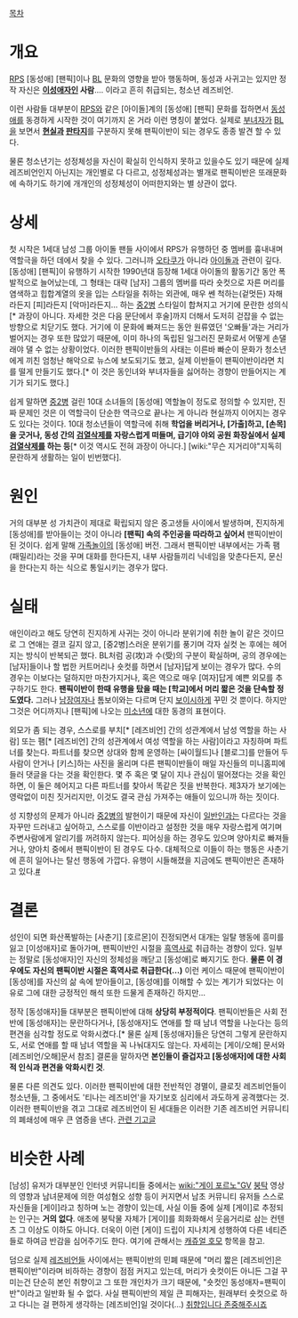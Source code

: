 [[목차]]
= 개요 =
[[RPS]] [동성애] [팬픽]이나 [[BL]] 문화의 영향을 받아 행동하며, 동성과 사귀고는 있지만 정작 자신은 '''[[이성애자]]인 사람'''.... 이라고 흔히 취급되는, 청소년 레즈비언. 

이런 사람들 대부분이 [[RPS]]와 같은 [아이돌]계의 [동성애] [팬픽] 문화를 접하면서 [[동성애]]를 동경하게 시작한 것이 여기까지 온 거라 이런 명칭이 붙었다. 실제로 [[부녀자]]가 [[BL]]을 보면서 '''[[현실]]과 [[판타지]]'''를 구분하지 못해 팬픽이반이 되는 경우도 종종 발견 할 수 있다.

물론 청소년기는 성정체성을 자신이 확실히 인식하지 못하고 있을수도 있기 때문에 실제 레즈비언인지 아닌지는 개인별로 다 다르고, 성정체성과는 별개로 팬픽이반은 또래문화에 속하기도 하기에 개개인의 성정체성이 어떠한지와는 별 상관이 없다.

= 상세 =
첫 시작은 1세대 남성 그룹 아이돌 팬들 사이에서 RPS가 유행하던 중 멤버를 흉내내며 역할극을 하던 데에서 찾을 수 있다. 그러니까 [[오타쿠]]가 아니라 [[아이돌]]과 관련이 깊다. [동성애] [팬픽]이 유행하기 시작한 1990년대 등장해 1세대 아이돌의 활동기간 동안 폭발적으로 늘어났는데, 그 형태는 대략 [남자] 그룹의 멤버를 따라 숏컷으로 자른 머리를 염색하고 힙합계열의 옷을 입는 스타일을 취하는 외관에, 매우 쎈 척하는(겉멋든) 자해라든지 [피]라든지 [악마]라든지… 하는 [[중2병]] 스타일이 합쳐지고 거기에 문란한 성의식[* 과장이 아니다. 자세한 것은 다음 문단에서 후술]까지 더해서 도저히 걷잡을 수 없는 방향으로 치닫기도 했다. 거기에 이 문화에 빠져드는 동안 원류였던 '오빠들'과는 거리가 벌어지는 경우 또한 많았기 때문에, 이미 하나의 독립된 일그러진 문화로서 어떻게 손댈래야 댈 수 없는 상황이었다. 이러한 팬픽이반들의 사태는 이른바 빠순이 문화가 청소년에게 끼친 엄청난 해악으로 뉴스에 보도되기도 했고, 실제 이반들이 팬픽이반이라면 치를 떨게 만들기도 했다.[* 이 것은 동인녀와 부녀자들을 싫어하는 경향이 만들어지는 계기가 되기도 했다.]

쉽게 말하면 [[중2병]] 걸린 10대 소녀들의 [동성애] 역할놀이 정도로 정의할 수 있지만, 진짜 문제인 것은 이 역할극이 단순한 역극으로 끝나는 게 아니라 현실까지 이어지는 경우도 있다는 것이다. 10대 청소년들이 역할극에 취해 '''학업을 버리거나, [가출]하고, [손목]을 긋거나, 동성 간의 [[검열삭제]]를 자랑스럽게 떠들며, 급기야 야외 공원 화장실에서 실제 [[검열삭제]]를 하는 등'''[* 이것 역시도 전혀 과장이 아니다.] [wiki:"무슨 지거리야"지독히 문란하게 생활하는 일이 빈번했다].

= 원인 =
거의 대부분 성 가치관이 제대로 확립되지 않은 중고생들 사이에서 발생하며, 진지하게 [동성애]를 받아들이는 것이 아니라 '''[팬픽] 속의 주인공을 따라하고 싶어서''' 팬픽이반이 된 것이다. 쉽게 말해 [[가족놀이]]의 [동성애] 버전. 그래서 팬픽이반 내부에서는 가족 팸(패밀리)라는 것을 꾸며 대화를 한다든지, 내부 사람들끼리 닉네임을 맞춘다든지, 문신을 한다는지 하는 식으로 통일시키는 경우가 많다.

= 실태 =
애인이라고 해도 당연히 진지하게 사귀는 것이 아니라 분위기에 취한 놀이 같은 것이므로 그 연애는 결코 길지 않고, [중2병]스러운 분위기를 풍기며 각자 실컷 논 후에는 헤어지는 방식이 반복되곤 했다. BL처럼 공(攻)과 수(受)의 구분이 확실하며, 공의 경우에는 [남자]들이나 할 법한 커트머리나 숏컷를 하면서 [남자]답게 보이는 경우가 많다. 수의 경우는 이보다는 덜하지만 마찬가지거나, 혹은 역으로 매우 [여자]답게 예쁜 외모를 추구하기도 한다. '''팬픽이반이 한때 유행을 탔을 때는 [학교]에서 머리 짧은 것을 단속할 정도였다.''' 그러나 [[남장여자]]나 톰보이와는 다르며 단지 [[보이시]]하게 꾸민 것 뿐이다. 하지만 그것은 어디까지나 [팬픽]에 나오는 [[미소년]]에 대한 동경의 표현이다.

외모가 좀 되는 경우, 스스로를 부치[* [레즈비언] 간의 성관계에서 남성 역할을 하는 사람] 또는 팸[* [레즈비언] 간의 성관계에서 여성 역할을 하는 사람]이라고 자칭하며 파트너를 찾는다. 파트너를 찾으면 상대와 함께 운영하는 [싸이월드]나 [블로그]를 만들어 두 사람이 안거나 [키스]하는 사진을 올리며 다른 팬픽이반들이 매일 자신들의 미니홈피에 들러 댓글을 다는 것을 확인한다. 몇 주 혹은 몇 달이 지나 관심이 떨어졌다는 것을 확인하면, 이 둘은 헤어지고 다른 파트너를 찾아서 똑같은 짓을 반복한다. 제3자가 보기에는 영락없이 미친 짓거리지만, 이것도 결국 관심 가져주는 애들이 있으니까 하는 짓이다.

성 지향성의 문제가 아니라 [[중2병]]의 발현이기 때문에 자신이 [[일반인]]과는 다르다는 것을 자꾸만 드러내고 싶어하고, 스스로를 이반이라고 설정한 것을 매우 자랑스럽게 여기며 주변사람에게 알리기를 꺼려하지 않는다. 피어싱을 하는 경우도 있으며 양아치로 빠져들거나, 양아치 중에서 팬픽이반이 된 경우도 다수. 대체적으로 이들이 하는 행동은 사춘기에 흔히 일어나는 탈선 행동에 가깝다. 유행이 시들해졌을 지금에도 팬픽이반은 존재하고 있다.[http://news.naver.com/main/read.nhn?mode=LSD&mid=sec&sid1=102&oid=028&aid=0000226660 #]

= 결론 =
성인이 되면 화산폭발하는 [사춘기] [호르몬]이 진정되면서 대개는 일탈 행동에 흥미를 잃고 [이성애자]로 돌아가며, 팬픽이반인 시절을 [[흑역사]]로 취급하는 경향이 있다. 일부는 정말로 [동성애자]인 자신의 정체성을 깨닫고 [동성애]로 빠지기도 한다. '''물론 이 경우에도 자신의 팬픽이반 시절은 흑역사로 취급한다(…)''' 이런 케이스 때문에 팬픽이반이 [동성애]를 자신의 삶 속에 받아들이고, [동성애]를 이해할 수 있는 계기가 되었다는 이유로 그에 대한 긍정적인 해석 또한 드물게 존재하긴 하지만…

정작 [동성애자]들 대부분은 팬픽이반에 대해 '''상당히 부정적이다'''. 팬픽이반들은 사회 전반에 [동성애자]는 문란하다거나, [동성애자]도 연애를 할 때 남녀 역할을 나눈다는 등의 편견을 심각할 정도로 악화시켰다.[* 물론 실제 [동성애자]들은 당연히 그렇게 문란하지도, 서로 연애를 할 때 남녀 역할을 꼭 나눠대지도 않는다. 자세히는 [게이/오해] 문서와 [레즈비언/오해]문서 참조] 결론을 말하자면 '''본인들이 즐겁자고 [동성애자]에 대한 사회적 인식과 편견을 악화시킨 것'''.

물론 다른 의견도 있다. 이러한 팬픽이반에 대한 전반적인 경멸이, 클로짓 레즈비언들이 청소년들, 그 중에서도 '티나는 레즈비언'을 자기보호 심리에서 과도하게 공격했다는 것. 이러한 팬픽이반을 겪고 그대로 레즈비언이 된 세대들은 이러한 기존 레즈비언 커뮤니티의 폐쇄성에 매우 큰 염증을 낸다. [http://ignorantia9.tistory.com/entry/%EB%B6%80%EB%A5%B4%EC%B9%B4-%EA%B6%8C%ED%95%98%EB%8A%94-%EC%96%B8%EB%8B%88%EB%93%A4 관련 기고글]

= 비슷한 사례 =
[남성] 유저가 대부분인 인터넷 커뮤니티들 중에서는 [[wiki:"게이 포르노"GV]] [[붕탁]] 영상의 영향과 남녀문제에 의한 여성혐오 성향 등이 커지면서 남초 커뮤니티 유저들 스스로 자신들을 [게이]라고 칭하며 노는 경향이 있는데, 사실 이들 중에 실제 [게이]로 추정되는 인구는 '''거의 없다'''. 애초에 붕탁물 자체가 [게이]를 희화화해서 웃음거리로 삼는 컨텐츠 그 이상도 이하도 아니다. 더욱이 이런 [게이] 드립이 지나치게 성행하여 다른 네티즌들로 하여금 반감을 심어주기도 한다. 여기에 관해서는 [[캐쥬얼 호모]] 항목을 참고.

덤으로 실제 [[레즈비언]]들 사이에서는 팬픽이반의 민폐 때문에 "머리 짧은 [레즈비언]은 팬픽이반"이라며 비하하는 경향이 점점 커지고 있는데, 머리가 숏컷이든 아니든 그걸 꾸미는건 단순히 본인 취향이고 그 또한 개인차가 크기 때문에, "숏컷인 동성애자=팬픽이반"이라고 일반화 될 수 없다. 사실 팬픽이반의 제일 큰 피해자는, 원래부터 숏컷으로 하고 다니는 걸 편하게 생각하는 [레즈비언]일 것이다(…) [[취향입니다 존중해주시죠]]
